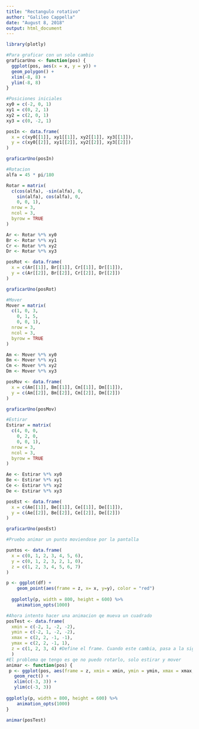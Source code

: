 ---
title: "Rectangulo rotativo"
author: "Galileo Cappella"
date: "August 8, 2018"
output: html_document
---
```{r}
library(plotly)
```

```{r}
#Para graficar con un solo cambio
graficarUno <- function(pos) {
  ggplot(pos, aes(x = x, y = y)) +
  geom_polygon() +
  xlim(-8, 8) +
  ylim(-8, 8)
}

#Posiciones iniciales
xy0 = c(-2, 0, 1)
xy1 = c(0, 2, 1)
xy2 = c(2, 0, 1)
xy3 = c(0, -2, 1)

posIn <- data.frame(
  x = c(xy0[[1]], xy1[[1]], xy2[[1]], xy3[[1]]),
  y = c(xy0[[2]], xy1[[2]], xy2[[2]], xy3[[2]])
)

graficarUno(posIn)
```
```{r}
#Rotacion
alfa = 45 * pi/180

Rotar = matrix(
  c(cos(alfa), -sin(alfa), 0,
    sin(alfa), cos(alfa), 0,
    0, 0, 1),
  nrow = 3,
  ncol = 3,
  byrow = TRUE
)

Ar <- Rotar %*% xy0
Br <- Rotar %*% xy1
Cr <- Rotar %*% xy2
Dr <- Rotar %*% xy3

posRot <- data.frame(
  x = c(Ar[[1]], Br[[1]], Cr[[1]], Dr[[1]]),
  y = c(Ar[[2]], Br[[2]], Cr[[2]], Dr[[2]])
)

graficarUno(posRot)
```

```{r}
#Mover
Mover = matrix(
  c(1, 0, 3,
    0, 1, 5,
    0, 0, 1),
  nrow = 3,
  ncol = 3,
  byrow = TRUE
)

Am <- Mover %*% xy0
Bm <- Mover %*% xy1
Cm <- Mover %*% xy2
Dm <- Mover %*% xy3

posMov <- data.frame(
  x = c(Am[[1]], Bm[[1]], Cm[[1]], Dm[[1]]),
  y = c(Am[[2]], Bm[[2]], Cm[[2]], Dm[[2]])
)

graficarUno(posMov)
```

```{r}
#Estirar
Estirar = matrix(
  c(4, 0, 0,
    0, 2, 0,
    0, 0, 1),
  nrow = 3,
  ncol = 3,
  byrow = TRUE
)

Ae <- Estirar %*% xy0
Be <- Estirar %*% xy1
Ce <- Estirar %*% xy2
De <- Estirar %*% xy3

posEst <- data.frame(
  x = c(Ae[[1]], Be[[1]], Ce[[1]], De[[1]]),
  y = c(Ae[[2]], Be[[2]], Ce[[2]], De[[2]])
)

graficarUno(posEst)
```
```{r}
#Pruebo animar un punto moviendose por la pantalla

puntos <- data.frame(
  x = c(0, 1, 2, 3, 4, 5, 6),
  y = c(0, 1, 2, 3, 2, 1, 0),
  z = c(1, 2, 3, 4, 5, 6, 7)
)

p <- ggplot(df) +
    geom_point(aes(frame = z, x= x, y=y), color = "red")
 
  ggplotly(p, width = 800, height = 600) %>%
    animation_opts(1000)
```
```{r}
#Ahora intento hacer una animacion qe mueva un cuadrado
posTest <- data.frame(
  xmin = c(-2, 1, -2, -2),
  ymin = c(-2, 1, -2, -2),
  xmax = c(2, 2, -1, -1),
  ymax = c(2, 2, -1, 1),
  z = c(1, 2, 3, 4) #Define el frame. Cuando este cambia, pasa a la sigiente columna en los datos de arriba
  )
#El problema qe tengo es qe no puedo rotarlo, solo estirar y mover
animar <- function(pos) {
 p <- ggplot(pos, aes(frame = z, xmin = xmin, ymin = ymin, xmax = xmax, ymax = ymax)) +
   geom_rect() +
   xlim(c(-3, 3)) +
   ylim(c(-3, 3))
   
ggplotly(p, width = 800, height = 600) %>%
    animation_opts(1000)
}

animar(posTest)
```